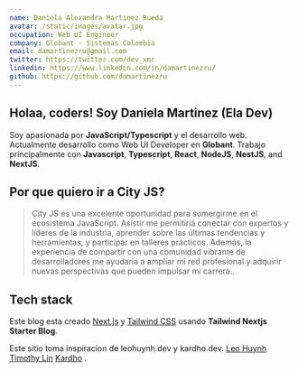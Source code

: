 ```yaml
---
name: Daniela Alexandra Martinez Rueda
avatar: /static/images/avatar.jpg
occupation: Web UI Engineer
company: Globant - Sistemas Colombia
email: damartinezru@gmail.com
twitter: https://twitter.com/dev_xmr
linkedin: https://www.linkedin.com/in/damartinezru/
github: https://github.com/damartinezru
---
```



<Twemoji className="mx-2" emoji="waving hand" />

## Holaa, coders! Soy Daniela Martinez (Ela Dev)

Soy apasionada por **JavaScript/Typescript** y el desarrollo web.
Actualmente desarrollo como Web UI Developer en **Globant**.
Trabajo principalmente con **Javascript**, **Typescript**, **React**, **NodeJS**, **NestJS**, and **NextJS**.

## Por que quiero ir a City JS?

> City JS es una excelente oportunidad para sumergirme en el ecosistema JavaScript. Asistir me permitiriá conectar con expertos y líderes de la industria, aprender sobre las últimas tendencias y herramientas, y participar en talleres prácticos.
> Además, la experiencia de compartir con una comunidad vibrante de desarrolladores me ayudariá a ampliar mi red profesional y adquirir nuevas perspectivas que pueden impulsar mi carrera..

## Tech stack

Este blog esta creado [Next.js](https://nextjs.org/) y [Tailwind CSS](https://tailwindcss.com/) usando **Tailwind Nextjs Starter Blog**.

Este sitio toma inspiracion de leohuynh.dev y kardho.dev. [Leo Huynh](https://twitter.com/hta218_) [Timothy Lin](https://twitter.com/timlrxx) [Kardho](https://github.com/Karhdo/karhdo.dev) .
